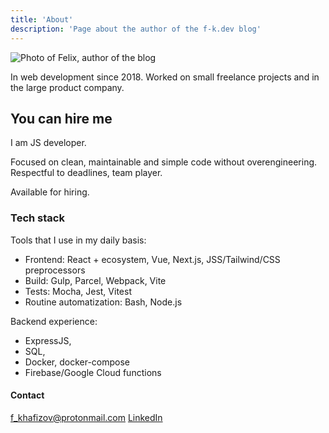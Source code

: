 ```yaml
---
title: 'About'
description: 'Page about the author of the f-k.dev blog'
---
```


![Photo of Felix, author of the blog](/kolbaski.jpg)

In web development since 2018. Worked on small freelance projects and in the large product company.

## You can hire me

I am JS developer.

Focused on clean, maintainable and simple code without overengineering. Respectful to deadlines, team player.

Available for hiring.

### Tech stack

Tools that I use in my daily basis:

- Frontend: React + ecosystem, Vue, Next.js, JSS/Tailwind/CSS preprocessors
- Build: Gulp, Parcel, Webpack, Vite
- Tests: Mocha, Jest, Vitest
- Routine automatization: Bash, Node.js

Backend experience:

- ExpressJS,
- SQL,
- Docker, docker-compose
- Firebase/Google Cloud functions

#### Contact

[f_khafizov@protonmail․com](mailto:f_khafizov@protonmail․com)
[LinkedIn](https://www.linkedin.com/in/felix-khafizov/)

